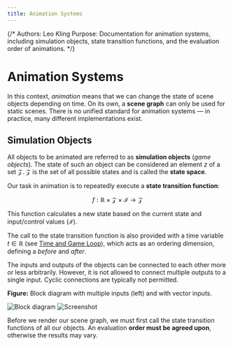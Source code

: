 ```yaml
---
title: Animation Systems
---
```


{/*
Authors: Leo Kling
Purpose: Documentation for animation systems, including simulation objects, state transition functions, and the evaluation order of animations.
*/}

# Animation Systems

In this context, *animation* means that we can change the state of scene objects depending on time. On its own, a **scene graph** can only be used for static scenes. There is no unified standard for animation systems — in practice, many different implementations exist.

## Simulation Objects

All objects to be animated are referred to as **simulation objects** (*game objects*). The state of such an object can be considered an element $z$ of a set $\mathcal{Z}$.
$\mathcal{Z}$ is the set of all possible states and is called the **state space**.

Our task in animation is to repeatedly execute a **state transition function**:

$$
f : \mathbb{R} \times \mathcal{Z} \times \mathcal{I} \rightarrow \mathcal{Z}
$$

This function calculates a new state based on the current state and input/control values ($\mathcal{I}$).

The call to the state transition function is also provided with a time variable $t \in \mathbb{R}$ (see [Time and Game Loop](/docs/time-and-game-loop/game-loop)), which acts as an ordering dimension, defining a *before* and *after*.

The inputs and outputs of the objects can be connected to each other more or less arbitrarily. However, it is not allowed to connect multiple outputs to a single input. Cyclic connections are typically not permitted.


**Figure:**
Block diagram with multiple inputs (left) and with vector inputs.

![Block diagram](/docs/anim1.png)
![Screenshot](/docs/anim2.png)

Before we render our scene graph, we must first call the state transition functions of all our objects. An evaluation **order must be agreed upon**, otherwise the results may vary.
